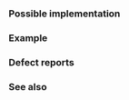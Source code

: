 {{cpp/types/traits/is|1=is_signed
|description=
Checks whether {{tt|T}} is a signed arithmetic type.
* If {{c|std::is_arithmetic&lt;T&gt;::value}} is {{c|true}}, provides the member constant {{tt|value}} equal to {{c|T(-1) &lt; T(0)}}.
* Otherwise, provides the member constant {{tt|value}} equal to {{c|false}}.
|inherit_desc={{tt|T}} is a signed arithmetic type
}}

===Possible implementation===
{{eq fun|1=
namespace detail
{
    template&lt;typename T, bool = std::is_arithmetic&lt;T&gt;::value&gt;
    struct is_signed : std::integral_constant&lt;bool, T(-1) &lt; T(0)&gt; {};
    
    template&lt;typename T&gt;
    struct is_signed&lt;T, false&gt; : std::false_type {};
}

template&lt;typename T&gt;
struct is_signed : detail::is_signed&lt;T&gt;::type {};
}}

===Example===
{{example
|code=
#include &lt;iostream&gt;
#include &lt;type_traits&gt;

class A {};
static_assert(std::is_signed_v&lt;A&gt; == false);

class B { int i; };
static_assert(std::is_signed_v&lt;B&gt; == false);

enum C : int {};
static_assert(std::is_signed_v&lt;C&gt; == false);

enum class D : int {};
static_assert(std::is_signed_v&lt;D&gt; == false);

static_assert
(
    std::is_signed&lt;signed int&gt;::value == true and // C++11
    std::is_signed&lt;signed int&gt;() == true and      // C++11
    std::is_signed&lt;signed int&gt;{} == true and      // C++11
    std::is_signed_v&lt;signed int&gt; == true and      // C++17
    std::is_signed_v&lt;unsigned int&gt; == false and
    std::is_signed_v&lt;float&gt; == true and
    std::is_signed_v&lt;bool&gt; == false and
    std::is_signed_v&lt;signed char&gt; == true and
    std::is_signed_v&lt;unsigned char&gt; == false
);

int main()
{
    // signedness of char is implementation-defined:
    std::cout &lt;&lt; std::boolalpha &lt;&lt; std::is_signed_v&lt;char&gt; &lt;&lt; '\n';
}
|p=true
|output=
true
}}

===Defect reports===
{{dr list begin}}
{{dr list item|wg=lwg|dr=2197|std=C++11|before={{tt|value}} could be {{c|true}} even if {{tt|T}} is not an arithmetic type|after=can only be {{c|false}} in this case}}
{{dr list end}}

===See also===
{{dsc begin}}
{{dsc inc|cpp/types/dsc is_unsigned}}
{{dsc inc|cpp/types/numeric_limits/dsc is_signed}}
{{dsc inc|cpp/types/dsc is_arithmetic}}
{{dsc inc|cpp/types/dsc make_signed}}
{{dsc inc|cpp/types/dsc make_unsigned}}
{{dsc end}}

{{langlinks|de|es|fr|it|ja|pt|ru|zh}}